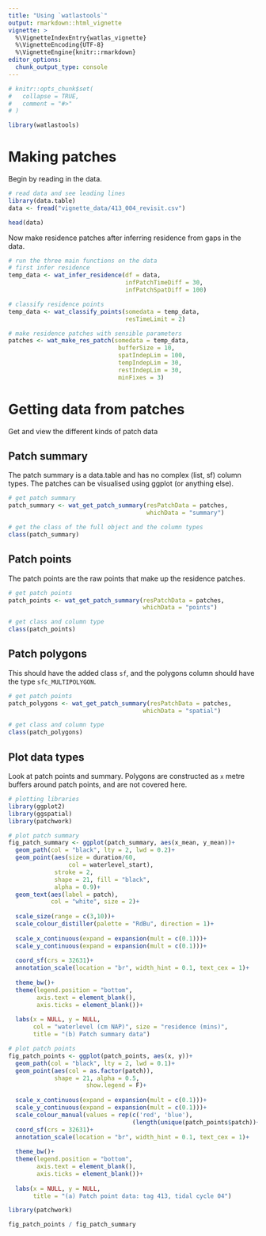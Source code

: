 ```yaml
---
title: "Using `watlastools`"
output: rmarkdown::html_vignette
vignette: >
  %\VignetteIndexEntry{watlas_vignette}
  %\VignetteEncoding{UTF-8}
  %\VignetteEngine{knitr::rmarkdown}
editor_options: 
  chunk_output_type: console
---
```


```r
# knitr::opts_chunk$set(
#   collapse = TRUE,
#   comment = "#>"
# )
```

```r
library(watlastools)
```

# Making patches

Begin by reading in the data.

```r
# read data and see leading lines
library(data.table)
data <- fread("vignette_data/413_004_revisit.csv")

head(data)
```

Now make residence patches after inferring residence from gaps in the data.

```r
# run the three main functions on the data
# first infer residence
temp_data <- wat_infer_residence(df = data,
                                 infPatchTimeDiff = 30,
                                 infPatchSpatDiff = 100)

# classify residence points
temp_data <- wat_classify_points(somedata = temp_data,
                                 resTimeLimit = 2)

# make residence patches with sensible parameters
patches <- wat_make_res_patch(somedata = temp_data,
                               bufferSize = 10,
                               spatIndepLim = 100,
                               tempIndepLim = 30,
                               restIndepLim = 30,
                               minFixes = 3)
```

# Getting data from patches

Get and view the different kinds of patch data

## Patch summary

The patch summary is a data.table and has no complex (list, sf) column types.
The patches can be visualised using ggplot (or anything else).

```r
# get patch summary
patch_summary <- wat_get_patch_summary(resPatchData = patches,
                                       whichData = "summary")

# get the class of the full object and the column types
class(patch_summary)
```

## Patch points

The patch points are the raw points that make up the residence patches.

```r
# get patch points
patch_points <- wat_get_patch_summary(resPatchData = patches,
                                      whichData = "points")

# get class and column type
class(patch_points)
```

## Patch polygons

This should have the added class `sf`, and the polygons column should have the type `sfc_MULTIPOLYGON`.

```r
# get patch points
patch_polygons <- wat_get_patch_summary(resPatchData = patches,
                                      whichData = "spatial")

# get class and column type
class(patch_polygons)
```

## Plot data types

Look at patch points and summary. Polygons are constructed as `x` metre buffers around patch points, and are not covered here.

```r
# plotting libraries
library(ggplot2)
library(ggspatial)
library(patchwork)

# plot patch summary
fig_patch_summary <- ggplot(patch_summary, aes(x_mean, y_mean))+
  geom_path(col = "black", lty = 2, lwd = 0.2)+
  geom_point(aes(size = duration/60,
                 col = waterlevel_start),
             stroke = 2,
             shape = 21, fill = "black",
             alpha = 0.9)+
  geom_text(aes(label = patch), 
            col = "white", size = 2)+
  
  scale_size(range = c(3,10))+
  scale_colour_distiller(palette = "RdBu", direction = 1)+
  
  scale_x_continuous(expand = expansion(mult = c(0.1)))+
  scale_y_continuous(expand = expansion(mult = c(0.1)))+
    
  coord_sf(crs = 32631)+
  annotation_scale(location = "br", width_hint = 0.1, text_cex = 1)+
  
  theme_bw()+
  theme(legend.position = "bottom",
        axis.text = element_blank(),
        axis.ticks = element_blank())+
  
  labs(x = NULL, y = NULL, 
       col = "waterlevel (cm NAP)", size = "residence (mins)",
       title = "(b) Patch summary data")

# plot patch points
fig_patch_points <- ggplot(patch_points, aes(x, y))+
  geom_path(col = "black", lty = 2, lwd = 0.1)+
  geom_point(aes(col = as.factor(patch)),
             shape = 21, alpha = 0.5,
                      show.legend = F)+
  
  scale_x_continuous(expand = expansion(mult = c(0.1)))+
  scale_y_continuous(expand = expansion(mult = c(0.1)))+
  scale_colour_manual(values = rep(c('red', 'blue'), 
                                   (length(unique(patch_points$patch))+1) /2))+
  coord_sf(crs = 32631)+
  annotation_scale(location = "br", width_hint = 0.1, text_cex = 1)+
  
  theme_bw()+
  theme(legend.position = "bottom",
        axis.text = element_blank(),
        axis.ticks = element_blank())+
  
  labs(x = NULL, y = NULL,
       title = "(a) Patch point data: tag 413, tidal cycle 04")
```

```r
library(patchwork)

fig_patch_points / fig_patch_summary
```


